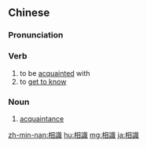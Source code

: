 {{also|相识}}
==Chinese==
{{zh-forms|s=相识}}

===Pronunciation===
{{zh-pron
|m=xiāng識
|c=soeng1 sik1
|h=pfs=siông-sṳt
|mn=qz:siong-siak/tw,xm:siong-sek/zz:siang-sit
|cat=v,n
}}

===Verb===
{{zh-verb}}

# to be [[acquainted]] with
# to [[get to know]]

===Noun===
{{zh-noun}}

# [[acquaintance]]

{{zh-cat|Advanced}}

[[zh-min-nan:相識]]
[[hu:相識]]
[[mg:相識]]
[[ja:相識]]